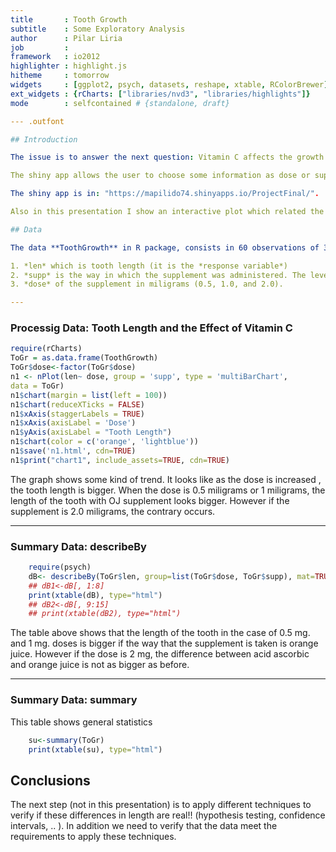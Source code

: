 ```yaml
--- 
title       : Tooth Growth 
subtitle    : Some Exploratory Analysis
author      : Pilar Liria
job         : 
framework   : io2012        
highlighter : highlight.js 
hitheme     : tomorrow      
widgets     : [ggplot2, psych, datasets, reshape, xtable, RColorBrewer]  
ext_widgets : {rCharts: ["libraries/nvd3", "libraries/highlights"]} 
mode        : selfcontained # {standalone, draft}

--- .outfont

## Introduction 

The issue is to answer the next question: Vitamin C affects the growth of teeth?

The shiny app allows the user to choose some information as dose or supp or both and obtain the boxplot which describes the behaviour of the tooth length under these variables.  In addition the user can choose the option which describes general  statistics or statistitics of the length of the tooth (len) grouped by the doses and the way in which the supplement was administered (supp).

The shiny app is in: "https://mapilido74.shinyapps.io/ProjectFinal/".

Also in this presentation I show an interactive plot which related the 3 variables in study (len, dose and supp).

## Data

The data **ToothGrowth** in R package, consists in 60 observations of 3 variables related with guinea pigs and the growth of its tooth under the incluence of Vitamin C:

1. *len* which is tooth length (it is the *response variable*)
2. *supp* is the way in which the supplement was administered. The levels are *OJ (as orange juice)*, and *VC (as ascorbic acid)*.
3. *dose* of the supplement in miligrams (0.5, 1.0, and 2.0). 

--- 
```


### Processig Data: Tooth Length and the Effect of Vitamin C

```r
require(rCharts)
ToGr = as.data.frame(ToothGrowth)
ToGr$dose<-factor(ToGr$dose)
n1 <- nPlot(len~ dose, group = 'supp', type = 'multiBarChart',
data = ToGr)
n1$chart(margin = list(left = 100))
n1$chart(reduceXTicks = FALSE)
n1$xAxis(staggerLabels = TRUE)
n1$xAxis(axisLabel = 'Dose')
n1$yAxis(axisLabel = "Tooth Length")
n1$chart(color = c('orange', 'lightblue'))
n1$save('n1.html', cdn=TRUE)
n1$print("chart1", include_assets=TRUE, cdn=TRUE)
```

The graph shows some kind of trend. It looks like as the dose is increased , the tooth length is bigger. When the dose is 0.5 miligrams or 1 miligrams, the length of the tooth with OJ supplement  looks  bigger. However if the supplement is 2.0 miligrams, the contrary occurs.

--- 

### Summary Data: describeBy

```r
    require(psych)
    dB<- describeBy(ToGr$len, group=list(ToGr$dose, ToGr$supp), mat=TRUE, digits=2)[, 1:8]
    ## dB1<-dB[, 1:8]
    print(xtable(dB), type="html")
    ## dB2<-dB[, 9:15]
    ## print(xtable(dB2), type="html")
```

The table above shows that the length of the tooth in the case of 0.5 mg. and 1 mg. doses is bigger if the way that the supplement is taken is orange juice. However if the dose is 2 mg, the difference between acid ascorbic and orange juice is not as bigger as before. 

---

### Summary Data: summary

This table shows general statistics

```r
    su<-summary(ToGr)
    print(xtable(su), type="html")
```


## Conclusions

The next step (not in this presentation) is to apply different techniques to verify if these differences in length are real!! (hypothesis testing, confidence intervals, .. ).  In addition we need to verify that the data meet the requirements to apply these techniques. 

